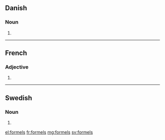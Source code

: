 ==Danish==

===Noun===
{{head|da|noun form|g=c}}

# {{genitive singular indefinite of|formel|lang=da}}

----

==French==

===Adjective===
{{fr-adj-form}}

# {{masculine plural of|formel|lang=fr}}

----

==Swedish==

===Noun===
{{head|sv|noun form}}

# {{sv-noun-form-indef-gen|formel}}

[[el:formels]]
[[fr:formels]]
[[mg:formels]]
[[sv:formels]]
